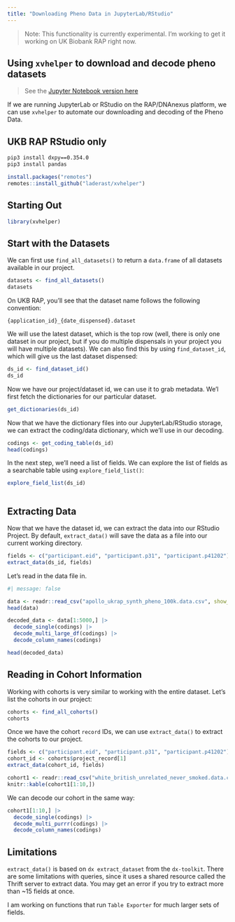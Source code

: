 ```yaml
---
title: "Downloading Pheno Data in JupyterLab/RStudio"
---
```


> Note: This functionality is currently experimental. I'm working to get it working on UK Biobank RAP right now.

## Using `xvhelper` to download and decode pheno datasets

> See the [Jupyter Notebook version here](https://github.com/laderast/xvhelper/blob/master/vignettes/articles/downloading-pheno-data.ipynb)

If we are running JupyterLab or RStudio on the RAP/DNAnexus platform, we can use `xvhelper` to automate our downloading and decoding of the Pheno Data.

## UKB RAP RStudio only

```bash
pip3 install dxpy==0.354.0
pip3 install pandas
```

```r
install.packages("remotes")
remotes::install_github("laderast/xvhelper")
```

## Starting Out

```r
library(xvhelper)
```

## Start with the Datasets

We can first use `find_all_datasets()` to return a `data.frame` of all datasets available in our project.

```r
datasets <- find_all_datasets()
datasets
```

On UKB RAP, you'll see that the dataset name follows the following convention:

`{application_id}_{date_dispensed}.dataset`

We will use the latest dataset, which is the top row (well, there is only one dataset in our project, but if you do multiple dispensals in your project you will have multiple datasets). We can also find this by using `find_dataset_id`, which will give us the last dataset dispensed:

```r
ds_id <- find_dataset_id()
ds_id
```

Now we have our project/dataset id, we can use it to grab metadata. We'l first fetch the dictionaries for our particular dataset.

```r
get_dictionaries(ds_id)
```

Now that we have the dictionary files into our JupyterLab/RStudio storage, we can extract the coding/data dictionary, which we'll use in our decoding.

```r
codings <- get_coding_table(ds_id)
head(codings)
```

In the next step, we'll need a list of fields. We can explore the list of fields as a searchable table using `explore_field_list()`:

```r
explore_field_list(ds_id)
```

```r

```

## Extracting Data

Now that we have the dataset id, we can extract the data into our RStudio Project. By default, `extract_data()` will save the data as a file into our current working directory.

```r
fields <- c("participant.eid", "participant.p31", "participant.p41202")
extract_data(ds_id, fields)
```

Let's read in the data file in. 

```r
#| message: false

data <- readr::read_csv("apollo_ukrap_synth_pheno_100k.data.csv", show_col_types = FALSE)
head(data)
```

```r
decoded_data <- data[1:5000,] |>
  decode_single(codings) |>
  decode_multi_large_df(codings) |>
  decode_column_names(codings) 
```

```r
head(decoded_data)
```

## Reading in Cohort Information

Working with cohorts is very similar to working with the entire dataset. Let's list the cohorts in our project:

```r
cohorts <- find_all_cohorts()
cohorts
```

Once we have the cohort `record` IDs, we can use `extract_data()` to extract the cohorts to our project.

```r
fields <- c("participant.eid", "participant.p31", "participant.p41202")
cohort_id <- cohorts$project_record[1]
extract_data(cohort_id, fields)
```
```r
cohort1 <- readr::read_csv("white_british_unrelated_never_smoked.data.csv")
knitr::kable(cohort1[1:10,])
```

We can decode our cohort in the same way:

```r
cohort1[1:10,] |>
  decode_single(codings) |>
  decode_multi_purrr(codings) |>
  decode_column_names(codings)
```

## Limitations

`extract_data()` is based on `dx extract_dataset` from the `dx-toolkit`. There are some limitations with queries, since it uses a shared resource called the Thrift server to extract data. You may get an error if you try to extract more than ~15 fields at once.

I am working on functions that run `Table Exporter` for much larger sets of fields.
